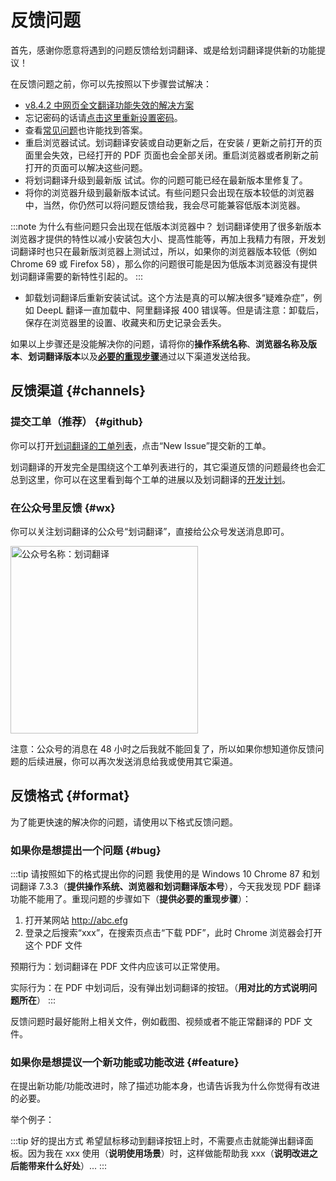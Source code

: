 
# 反馈问题

首先，感谢你愿意将遇到的问题反馈给划词翻译、或是给划词翻译提供新的功能提议！

在反馈问题之前，你可以先按照以下步骤尝试解决：

- [v8.4.2 中网页全文翻译功能失效的解决方案](/blog/2021/08/03/page-translate-issue)
- 忘记密码的话请<a href="/forget.html" target="_blank">点击这里重新设置密码</a>。
- 查看[常见问题](faq.mdx)也许能找到答案。
- 重启浏览器试试。划词翻译安装或自动更新之后，在安装 / 更新之前打开的页面里会失效，已经打开的 PDF 页面也会全部关闭。重启浏览器或者刷新之前打开的页面可以解决这些问题。
- 将划词翻译升级到最新版 <LatestVersion /> 试试。你的问题可能已经在最新版本里修复了。
- 将你的浏览器升级到最新版本试试。有些问题只会出现在版本较低的浏览器中，当然，你仍然可以将问题反馈给我，我会尽可能兼容低版本浏览器。

:::note 为什么有些问题只会出现在低版本浏览器中？
划词翻译使用了很多新版本浏览器才提供的特性以减小安装包大小、提高性能等，再加上我精力有限，开发划词翻译时也只在最新版浏览器上测试过，所以，如果你的浏览器版本较低（例如 Chrome 69 或 Firefox 58），那么你的问题很可能是因为低版本浏览器没有提供划词翻译需要的新特性引起的。
:::

- 卸载划词翻译后重新安装试试。这个方法是真的可以解决很多“疑难杂症”，例如 DeepL 翻译一直加载中、阿里翻译报 400 错误等。但是请注意：卸载后，保存在浏览器里的设置、收藏夹和历史记录会丢失。

如果以上步骤还是没能解决你的问题，请将你的**操作系统名称**、**浏览器名称及版本**、**划词翻译版本**以及[**必要的重现步骤**](#bug)通过以下渠道发送给我。

## 反馈渠道 {#channels}

### 提交工单（推荐） {#github}

你可以打开[划词翻译的工单列表](https://github.com/Selection-Translator/crx-selection-translate/issues)，点击“New Issue”提交新的工单。

划词翻译的开发完全是围绕这个工单列表进行的，其它渠道反馈的问题最终也会汇总到这里，你可以在这里看到每个工单的进展以及划词翻译的[开发计划](https://github.com/lmk123/crx-selection-translate/milestones)。

### 在公众号里反馈 {#wx}

你可以关注划词翻译的公众号“划词翻译”，直接给公众号发送消息即可。

<img src="/wx.png" alt="公众号名称：划词翻译" width="300" />

注意：公众号的消息在 48 小时之后我就不能回复了，所以如果你想知道你反馈问题的后续进展，你可以再次发送消息给我或使用其它渠道。

## 反馈格式 {#format}

为了能更快速的解决你的问题，请使用以下格式反馈问题。

### 如果你是想提出一个问题 {#bug}

:::tip 请按照如下的格式提出你的问题
我使用的是 Windows 10 Chrome 87 和划词翻译 7.3.3（**提供操作系统、浏览器和划词翻译版本号**），今天我发现 PDF 翻译功能不能用了。重现问题的步骤如下（**提供必要的重现步骤**）：

1. 打开某网站 http://abc.efg
2. 登录之后搜索“xxx”，在搜索页点击“下载 PDF”，此时 Chrome 浏览器会打开这个 PDF 文件

预期行为：划词翻译在 PDF 文件内应该可以正常使用。

实际行为：在 PDF 中划词后，没有弹出划词翻译的按钮。（**用对比的方式说明问题所在**）
:::

反馈问题时最好能附上相关文件，例如截图、视频或者不能正常翻译的 PDF 文件。

### 如果你是想提议一个新功能或功能改进 {#feature}

在提出新功能/功能改进时，除了描述功能本身，也请告诉我为什么你觉得有改进的必要。

举个例子：

:::tip 好的提出方式
希望鼠标移动到翻译按钮上时，不需要点击就能弹出翻译面板。因为我在 xxx 使用（**说明使用场景**）时，这样做能帮助我 xxx（**说明改进之后能带来什么好处**）...
:::
